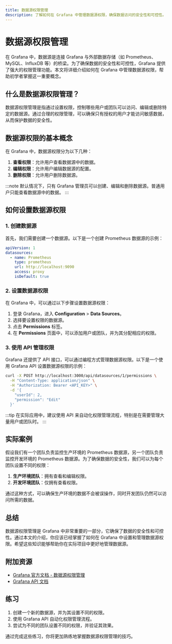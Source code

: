 ```yaml
---
title: 数据源权限管理
description: 了解如何在 Grafana 中管理数据源权限，确保数据访问的安全性和可控性。
---
```


# 数据源权限管理

在 Grafana 中，数据源是连接 Grafana 与外部数据存储（如 Prometheus、MySQL、InfluxDB 等）的桥梁。为了确保数据的安全性和可控性，Grafana 提供了强大的权限管理功能。本文将详细介绍如何在 Grafana 中管理数据源权限，帮助初学者掌握这一重要概念。

## 什么是数据源权限管理？

数据源权限管理是指通过设置权限，控制哪些用户或团队可以访问、编辑或删除特定的数据源。通过合理的权限管理，可以确保只有授权的用户才能访问敏感数据，从而保护数据的安全性。

## 数据源权限的基本概念

在 Grafana 中，数据源权限分为以下几种：

1. **查看权限**：允许用户查看数据源中的数据。
2. **编辑权限**：允许用户编辑数据源的配置。
3. **删除权限**：允许用户删除数据源。

:::note
默认情况下，只有 Grafana 管理员可以创建、编辑和删除数据源。普通用户只能查看数据源中的数据。
:::

## 如何设置数据源权限

### 1. 创建数据源

首先，我们需要创建一个数据源。以下是一个创建 Prometheus 数据源的示例：

```yaml
apiVersion: 1
datasources:
  - name: Prometheus
    type: prometheus
    url: http://localhost:9090
    access: proxy
    isDefault: true
```

### 2. 设置数据源权限

在 Grafana 中，可以通过以下步骤设置数据源权限：

1. 登录 Grafana，进入 **Configuration** > **Data Sources**。
2. 选择要设置权限的数据源。
3. 点击 **Permissions** 标签。
4. 在 **Permissions** 页面中，可以添加用户或团队，并为其分配相应的权限。

### 3. 使用 API 管理权限

Grafana 还提供了 API 接口，可以通过编程方式管理数据源权限。以下是一个使用 Grafana API 设置数据源权限的示例：

```bash
curl -X POST http://localhost:3000/api/datasources/1/permissions \
  -H "Content-Type: application/json" \
  -H "Authorization: Bearer <API_KEY>" \
  -d '{
    "userId": 2,
    "permission": "Edit"
  }'
```

:::tip
在实际应用中，建议使用 API 来自动化权限管理流程，特别是在需要管理大量用户或团队时。
:::

## 实际案例

假设我们有一个团队负责监控生产环境的 Prometheus 数据源，另一个团队负责监控开发环境的 Prometheus 数据源。为了确保数据的安全性，我们可以为每个团队设置不同的权限：

1. **生产环境团队**：拥有查看和编辑权限。
2. **开发环境团队**：仅拥有查看权限。

通过这种方式，可以确保生产环境的数据不会被误操作，同时开发团队仍然可以访问所需的数据。

## 总结

数据源权限管理是 Grafana 中非常重要的一部分，它确保了数据的安全性和可控性。通过本文的介绍，你应该已经掌握了如何在 Grafana 中设置和管理数据源权限。希望这些知识能够帮助你在实际项目中更好地管理数据源。

## 附加资源

- [Grafana 官方文档 - 数据源权限管理](https://grafana.com/docs/grafana/latest/administration/data-source-management/)
- [Grafana API 文档](https://grafana.com/docs/grafana/latest/http_api/data_source/)

## 练习

1. 创建一个新的数据源，并为其设置不同的权限。
2. 使用 Grafana API 自动化权限管理流程。
3. 尝试为不同的团队设置不同的权限，并验证其效果。

通过完成这些练习，你将更加熟练地掌握数据源权限管理的技巧。